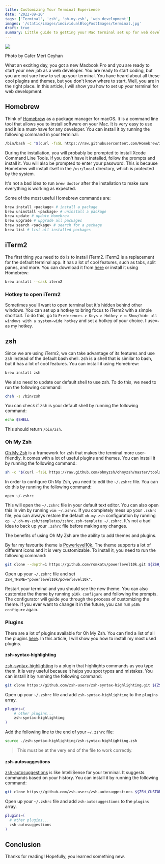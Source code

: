 ```yaml
---
title: Customizing Your Terminal Experience
date: '2022-09-20'
tags: ['Terminal', 'zsh', 'oh-my-zsh', 'web development']
images: '/static/images/individualBlogPostImages/terminal.jpg'
draft: true
summary: Little guide to getting your Mac terminal set up for web development - recommended plugins, themes, fonts, etc.
---
```


<div className="flex justify-center flex-col items-center">
  <img src="https://images.unsplash.com/photo-1616763355548-1b606f439f86?ixlib=rb-1.2.1&ixid=MnwxMjA3fDB8MHxwaG90by1wYWdlfHx8fGVufDB8fHx8&auto=format&fit=crop&w=3270&q=80" />
  <p className="text-sm"> Photo by Cafer Mert Ceyhan</p>
</div>

What an exciting day, you got a new Macbook Pro and you are ready to start your new job as a web developer. You are ready to start coding, but you are not sure how to set up your terminal. You have heard about all these cool plugins and themes, but you don't know where to start. Well, you are in the right place. In this article, I will show you how to set up your terminal for web development.

<TOCInline toc={props.toc} asDisclosure toHeading={3} />

## Homebrew

Think of [Homebrew](https://docs.brew.sh/) as a package manager for macOS. It is a command line tool that allows you to install software on your Mac. It is very easy to use and it is a must-have for any developer. You can install it by running the following command in your terminal:

```bash
/bin/bash -c "$(curl -fsSL https://raw.githubusercontent.com/Homebrew/install/master/install.sh)"
```

During the installation, you will probably be prompted to install Xcode Command Line Tools. If you don't have it installed, follow the prompts and install it. You will also be prompted to enter your password. This is because Homebrew will install itself in the `/usr/local` directory, which is protected by the system.

It's not a bad idea to run `brew doctor` after the installation to make sure everything is working as expected.

Some of the most useful Homebrew commands are:

```bash
brew install <package> # install a package
brew uninstall <package> # uninstall a package
brew update # update Homebrew
brew upgrade # upgrade all packages
brew search <package> # search for a package
brew list # list all installed packages
```

## iTerm2

The first thing you need to do is to install iTerm2. iTerm2 is a replacement for the default terminal app. It has a lot of cool features, such as tabs, split panes, and more. You can download it from [here](https://iterm2.com/) or install it using Homebrew:

```bash
brew install --cask iterm2
```

### Hotkey to open iTerm2

Sometimes you'll want to open terminal but it's hidden behind other windows. You can set up a hotkey to bring focus to iTerm2 with a simple shortcut. To do this, go to `Preferences > Keys > Hotkey > ☑️ Show/hide all windows with a system-wide hotkey` and set a hotkey of your choice. I use`⌘~` as my hotkey.

## zsh

Since we are using iTerm2, we can take advantage of its features and use zsh instead of the default bash shell. zsh is a shell that is similar to bash, but it has a lot of cool features. You can install it using Homebrew:

```bash
brew install zsh
```

We also need to update our default shell to use zsh. To do this, we need to run the following command:

```bash
chsh -s /bin/zsh
```

You can check if zsh is your default shell by running the following command:

```bash
echo $SHELL
```

This should return `/bin/zsh`.

### Oh My Zsh

[Oh My Zsh](https://ohmyz.sh/) is a framework for zsh that makes the terminal more user-friendly. It comes with a lot of useful plugins and themes. You can install it by running the following command:

```bash
sh -c "$(curl -fsSL https://raw.github.com/ohmyzsh/ohmyzsh/master/tools/install.sh)"
```

In order to configure Oh My Zsh, you need to edit the `~/.zshrc` file. You can do this by running the following command:

```bash
open ~/.zshrc
```

This will open the `~/.zshrc` file in your default text editor. You can also open this in vim by running `vim ~/.zshrc`. If you completely mess up your `.zshrc` file, you can always restore the default `oh-my-zsh` configuration by running `cp ~/.oh-my-zsh/templates/zshrc.zsh-template ~/.zshrc`. It's not a bad idea to back up your `.zshrc` file before making any changes.

The benefits of using Oh My Zsh are the ability to add themes and plugins.

By far my favourite theme is [Powerlevel10k](https://github.com/romkatv/powerlevel10k). The theme supports a lot of different icons and it is very customizable. To install it, you need to run the following command:

```bash
git clone --depth=1 https://github.com/romkatv/powerlevel10k.git ${ZSH_CUSTOM:-$HOME/.oh-my-zsh/custom}/themes/powerlevel10k
```

Open up your `~/.zshrc` file and set `ZSH_THEME="powerlevel10k/powerlevel10k"`.

Restart your terminal and you should see the new theme. You can also customize the theme by running `p10k configure` and following the prompts. The configurator will guide you through the process of customizing the theme. If you ever want to change it in the future, you can run `p10k configure` again.

### Plugins

There are a lot of plugins available for Oh My Zsh. You can find a list of all the plugins [here](https://github.com/ohmyzsh/ohmyzsh/tree/master/plugins). In this article, I will show you how to install my most used plugins.

#### zsh-syntax-highlighting

[zsh-syntax-highlighting](https://github.com/zsh-users/zsh-syntax-highlighting) is a plugin that highlights commands as you type them. It is very useful because it helps you spot typos and mistakes. You can install it by running the following command:

```bash
git clone https://github.com/zsh-users/zsh-syntax-highlighting.git ${ZSH_CUSTOM:-~/.oh-my-zsh/custom}/plugins/zsh-syntax-highlighting
```

Open up your `~/.zshrc` file and add `zsh-syntax-highlighting` to the `plugins` array.

```bash
plugins=(
	# other plugins...
	zsh-syntax-highlighting
)
```

Add the following line to the end of your `~/.zshrc` file:

```bash
source ./zsh-syntax-highlighting/zsh-syntax-highlighting.zsh
```

> This must be at the very end of the file to work correctly.

#### zsh-autosuggestions

[zsh-autosuggestions](https://github.com/zsh-users/zsh-autosuggestions) is like IntelliSense for your terminal. It suggests commands based on your history. You can install it by running the following command:

```bash
git clone https://github.com/zsh-users/zsh-autosuggestions ${ZSH_CUSTOM:-~/.oh-my-zsh/custom}/plugins/zsh-autosuggestions
```

Open up your `~/.zshrc` file and add `zsh-autosuggestions` to the `plugins` array.

```bash
plugins=(
  # other plugins...
  zsh-autosuggestions
)
```

## Conclusion

Thanks for reading! Hopefully, you learned something new.
